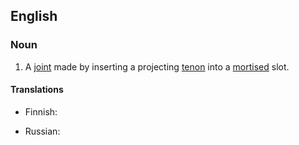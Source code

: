 ==English==

===Noun===
{{en-noun|head=[[mortise]]-[[and]]-[[tenon]] [[joint]]}}

# {{woodworking}} A [[joint]] made by inserting a projecting [[tenon]] into a [[mortise]]d slot.

====Translations====
{{trans-top|joint}}
* Finnish: {{t-|fi|tappiliitos}}
{{trans-mid}}
* Russian: {{t-|ru|шиповая вязка|f|tr=šipovája vjázka|sc=Cyrl}}
{{trans-bottom}}